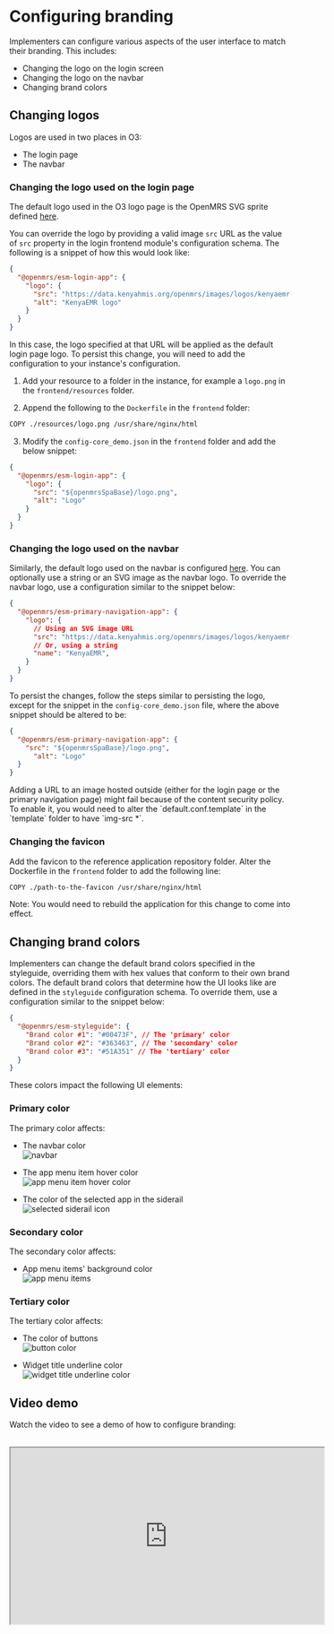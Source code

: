 
# Configuring branding

Implementers can configure various aspects of the user interface to match their branding. This includes:

- Changing the logo on the login screen
- Changing the logo on the navbar
- Changing brand colors

## Changing logos

Logos are used in two places in O3:

- The login page 
- The navbar

### Changing the logo used on the login page

The default logo used in the O3 logo page is the OpenMRS SVG sprite defined [here](https://github.com/openmrs/openmrs-esm-core/blob/0def92114577a10bd81e78c25de0edd4ced3a84d/packages/apps/esm-login-app/src/login/login.component.tsx#L160).

You can override the logo by providing a valid image `src` URL as the value of `src` property in the login frontend module's configuration schema. The following is a snippet of how this would look like:

```json
{
  "@openmrs/esm-login-app": {
    "logo": {
      "src": "https://data.kenyahmis.org/openmrs/images/logos/kenyaemr-logo.svg",
      "alt": "KenyaEMR logo"
    }
  }
}
```

In this case, the logo specified at that URL will be applied as the default login page logo. To persist this change, you will need to add the configuration to your instance's configuration. 

1. Add your resource to a folder in the instance, for example a `logo.png` in the `frontend/resources` folder. 

2. Append the following to the `Dockerfile` in the `frontend` folder:
```sh
COPY ./resources/logo.png /usr/share/nginx/html
```
3. Modify the `config-core_demo.json` in the `frontend` folder and add the below snippet:

```json
{
  "@openmrs/esm-login-app": {
    "logo": {
      "src": "${openmrsSpaBase}/logo.png",
      "alt": "Logo"
    }
  }
}
```

### Changing the logo used on the navbar

Similarly, the default logo used on the navbar is configured [here](https://github.com/openmrs/openmrs-esm-core/blob/0def92114577a10bd81e78c25de0edd4ced3a84d/packages/apps/esm-primary-navigation-app/src/components/logo/logo.component.tsx#L10). You can optionally use a string or an SVG image as the navbar logo. To override the navbar logo, use a configuration similar to the snippet below:

```json
{
  "@openmrs/esm-primary-navigation-app": {
    "logo": {
      // Using an SVG image URL
      "src": "https://data.kenyahmis.org/openmrs/images/logos/kenyaemr-logo-nav.svg"
      // Or, using a string
      "name": "KenyaEMR",
    }
  }
}
```

To persist the changes, follow the steps similar to persisting the logo, except for the snippet in the `config-core_demo.json` file, where the above snippet should be altered to be:
```json
{
  "@openmrs/esm-primary-navigation-app": {
    "src": "${openmrsSpaBase}/logo.png",
      "alt": "Logo"
  }
}
```
<Callout emoji="ℹ️" type="info">
  Adding a URL to an image hosted outside (either for the login page or the primary navigation page) might fail because of the content security policy. To enable it, you would need to alter the `default.conf.template` in the `template` folder  to have `img-src *`.
</Callout>

### Changing the favicon

Add the favicon to the reference application repository folder. Alter the Dockerfile in the `frontend` folder to add the following line:
```sh
COPY ./path-to-the-favicon /usr/share/nginx/html
```
<Callout emoji="ℹ️" type="info">
Note: You would need to rebuild the application for this change to come into effect.
</Callout>

## Changing brand colors

Implementers can change the default brand colors specified in the styleguide, overriding them with hex values that conform to their own brand colors. The default brand colors that determine how the UI looks like are defined in the `styleguide` configuration schema. To override them, use a configuration similar to the snippet below:

```json
{
  "@openmrs/esm-styleguide": {
    "Brand color #1": "#00473F", // The 'primary' color
    "Brand color #2": "#363463", // The 'secondary' color
    "Brand color #3": "#51A351" // The 'tertiary' color
  }
}
```

These colors impact the following UI elements:

### Primary color

The primary color affects:

- The navbar color
  <br />
  ![navbar](/navbar.png)
  <br />

- The app menu item hover color
  <br />
  ![app menu item hover color](/app-menu-items-hover.png)
  <br />

- The color of the selected app in the siderail
  <br />
  ![selected siderail icon](/siderail-icon.png)
  <br />

### Secondary color

The secondary color affects:

- App menu items' background color
  <br />
  ![app menu items](/app-menu-items.png)
  <br />

### Tertiary color

The tertiary color affects:

- The color of buttons
  <br />
  ![button color](/button.png)
  <br />

- Widget title underline color
  <br />
  ![widget title underline color](/widget-title-underline-color.png)
  <br />

## Video demo

Watch the video to see a demo of how to configure branding:
  
  <br />
  <iframe
    width="560"
    height="315"
    src="https://www.youtube.com/embed/u5TmUFBrm_s"
    title="Theming and White Labelling with OpenMRS 3"
    allow="accelerometer; autoplay; clipboard-write; encrypted-media; gyroscope; picture-in-picture; web-share"
    allowFullScreen
  />
